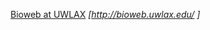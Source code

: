 [[University of Wisconsin-La Crosse|Bioweb at UWLAX]] ''[http://bioweb.uwlax.edu/{{{1}}} {{{2}}}]''<noinclude>
[[Category:生物外部資源模板|{{PAGENAME}}]]
</noinclude>